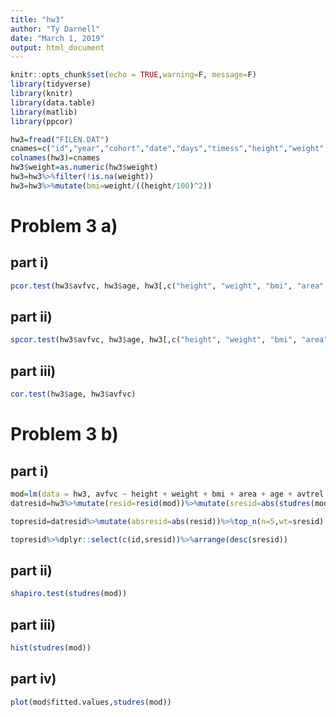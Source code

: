 ```yaml
---
title: "hw3"
author: "Ty Darnell"
date: "March 1, 2019"
output: html_document
---
```


```r
knitr::opts_chunk$set(echo = TRUE,warning=F, message=F)
library(tidyverse)
library(knitr)
library(data.table)
library(matlib)
library(ppcor)
```

```r
hw3=fread("FILEN.DAT")
cnames=c("id","year","cohort","date","days","timess","height","weight","age","area","temp","barom","humid","avtrel","avtrsp","avfvc")
colnames(hw3)=cnames
hw3$weight=as.numeric(hw3$weight)
hw3=hw3%>%filter(!is.na(weight))
hw3=hw3%>%mutate(bmi=weight/((height/100)^2))
```


# Problem 3 a)

## part i)

```r
pcor.test(hw3$avfvc, hw3$age, hw3[,c("height", "weight", "bmi", "area", "avtrel", "avtrsp", "temp","barom","humid")])
```

## part ii)

```r
spcor.test(hw3$avfvc, hw3$age, hw3[,c("height", "weight", "bmi", "area", "avtrel", "avtrsp", "temp","barom","humid")])
```

## part iii)

```r
cor.test(hw3$age, hw3$avfvc)
```

# Problem 3 b)

## part i)

```r
mod=lm(data = hw3, avfvc ~ height + weight + bmi + area + age + avtrel + avtrsp + avtrel*avtrsp+ temp + barom + humid)
datresid=hw3%>%mutate(resid=resid(mod))%>%mutate(sresid=abs(studres(mod)))
```

```r
topresid=datresid%>%mutate(absresid=abs(resid))%>%top_n(n=5,wt=sresid)
```

```r
topresid%>%dplyr::select(c(id,sresid))%>%arrange(desc(sresid))
```

## part ii)

```r
shapiro.test(studres(mod))
```


## part iii)

```r
hist(studres(mod))
```


## part iv)

```r
plot(mod$fitted.values,studres(mod))
```

